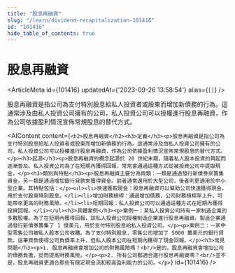 ```yaml
---
title: "股息再融資"
slug: "/learn/dividend-recapitalization-101416"
id: "101416"
hide_table_of_contents: true
---
```



# 股息再融資

<ArticleMeta id={101416} updatedAt={'2023-09-26 13:58:54'} alias={`[]`} />
<div className='border-solid border-b border-t-0 my-4 border-[var(--ifm-color-gray-300)]' />

股息再融資是指公司為支付特別股息給私人投資者或股東而增加新債務的行為。這通常涉及由私人投資公司擁有的公司，私人投資公司可以授權進行股息再融資，作為公司依據盈利情況宣佈常規股息的替代方式。

<AIContent content={`<h2>股息再融資</h2><h3>定義</h3><p>股息再融資是指公司為支付特別股息給私人投資者或股東而增加新債務的行為。這通常涉及由私人投資公司擁有的公司，私人投資公司可以授權進行股息再融資，作為公司依據盈利情況宣佈常規股息的替代方式。</p><h3>起源</h3><p>股息再融資的概念起源於 20 世紀末期，隨着私人股本投資的興起而逐漸普及。私人投資公司為了在短期內獲得回報，常常會通過這種方式從被投資公司中提取現金。</p><h3>類別與特點</h3><p>股息再融資主要分為兩類：一類是通過發行新債券來籌集資金，另一類是通過增加銀行貸款來獲得資金。前者通常適用於大型公司，後者則更適用於中小型企業。其特點包括：</p><ul><li>快速獲取現金：股息再融資可以幫助公司快速獲得現金，用於支付股東特別股息。</li><li>增加財務槓桿：通過增加債務，公司財務槓桿率上升，可能帶來更高的財務風險。</li><li>短期回報：私人投資公司可以通過這種方式在短期內獲得投資回報。</li></ul><h3>具體案例</h3><p>案例一：某私人投資公司持有一家制造企業的多數股權。為了在短期內獲得回報，該私人投資公司授權制造企業進行股息再融資。製造企業通過發行新債券籌集了 1 億美元，用於支付特別股息給私人投資公司。</p><p>案例二：一家中型零售公司被私人股本公司收購。為了支付特別股息，零售公司增加了 5000 萬美元的銀行貸款。這筆貸款使得公司負債率上升，但私人股本公司在短期內獲得了現金回報。</p><h3>常見問題</h3><p>1. 股息再融資會增加公司的財務風險嗎？<br/>是的，股息再融資會增加公司的債務負擔，從而提高財務風險。</p><p>2. 所有公司都適合進行股息再融資嗎？<br/>並不是，股息再融資更適合那些有穩定現金流和較高盈利能力的公司。</p>`} id={101416} />

